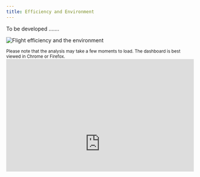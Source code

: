 ```yaml
---
title: Efficiency and Environment
---
```


<style type="text/css">
.img-responsive {
    margin: 0 auto;
    max-width: 75%
}

.resp-container {
    position: relative;
    overflow: hidden;
    padding-top: 60.0%;
}

.resp-iframe {
    position: absolute;
    top: 0;
    left: 0;
    width: 100%;
    height: 150%;
    border: 0;
}
</style>

<div class="container">
<div class="row align-items-start">
<div class="col-12 col-md-8">
To be developed ....... 
</div>
<div class="col-6 col-md-4">
<div class="card border-0">
  <img class="card-img-top" src="/images/landing/ectl_env_th.jpg" alt="Flight efficiency and the environment">
</div></div></div></div>
<small>Please note that the analysis may take a few moments to load. The dashboard is best viewed in Chrome or Firefox.</small>
<div class="resp-container">
<iframe class="resp-iframe" src="https://datastudio.google.com/embed/reporting/1dwQtc8pjOg2ZSPiH3Cumbx7qU2uYODZr/page/fg9v" frameborder="0" style="border:0" allowfullscreen></iframe>
</div>
